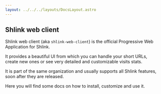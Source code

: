 ```yaml
---
layout: ../../../layouts/DocsLayout.astro
---
```



## Shlink web client

Shlink web client (aka `shlink-web-client`) is the official Progressive Web Application for Shlink.

It provides a beautiful UI from which you can handle your short URLs, create new ones or see very detailed and customizable visits stats.

It is part of the same organization and usually supports all Shlink features, soon after they are released.

<ShlinkWebClientVideo />

Here you will find some docs on how to install, customize and use it.

<DocsTableOfContents parentLink="/documentation/shlink-web-client" />
